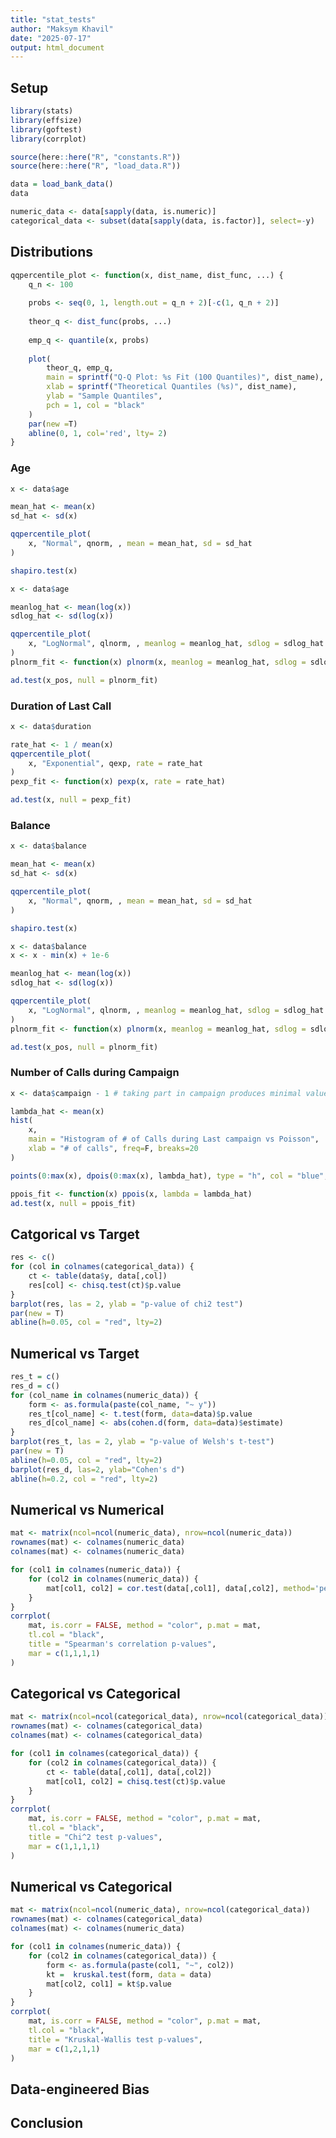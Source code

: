 ```yaml
---
title: "stat_tests"
author: "Maksym Khavil"
date: "2025-07-17"
output: html_document
---
```


## Setup

```r
library(stats)
library(effsize)
library(goftest)
library(corrplot)

source(here::here("R", "constants.R"))
source(here::here("R", "load_data.R"))

data = load_bank_data()
data
```

```r
numeric_data <- data[sapply(data, is.numeric)]
categorical_data <- subset(data[sapply(data, is.factor)], select=-y)
```

## Distributions

```r
qqpercentile_plot <- function(x, dist_name, dist_func, ...) {
    q_n <- 100
    
    probs <- seq(0, 1, length.out = q_n + 2)[-c(1, q_n + 2)]
    
    theor_q <- dist_func(probs, ...)
    
    emp_q <- quantile(x, probs)
    
    plot(
        theor_q, emp_q,
        main = sprintf("Q-Q Plot: %s Fit (100 Quantiles)", dist_name),
        xlab = sprintf("Theoretical Quantiles (%s)", dist_name),
        ylab = "Sample Quantiles",
        pch = 1, col = "black"
    )
    par(new =T)
    abline(0, 1, col='red', lty= 2)
}
```


### Age
```r
x <- data$age

mean_hat <- mean(x)
sd_hat <- sd(x)

qqpercentile_plot(
    x, "Normal", qnorm, , mean = mean_hat, sd = sd_hat
)

shapiro.test(x)
```

```r
x <- data$age

meanlog_hat <- mean(log(x))
sdlog_hat <- sd(log(x))

qqpercentile_plot(
    x, "LogNormal", qlnorm, , meanlog = meanlog_hat, sdlog = sdlog_hat
)
plnorm_fit <- function(x) plnorm(x, meanlog = meanlog_hat, sdlog = sdlog_hat)

ad.test(x_pos, null = plnorm_fit)
```

### Duration of Last Call

```r
x <- data$duration

rate_hat <- 1 / mean(x)
qqpercentile_plot(
    x, "Exponential", qexp, rate = rate_hat
)
pexp_fit <- function(x) pexp(x, rate = rate_hat)

ad.test(x, null = pexp_fit)
```

### Balance

```r
x <- data$balance

mean_hat <- mean(x)
sd_hat <- sd(x)

qqpercentile_plot(
    x, "Normal", qnorm, , mean = mean_hat, sd = sd_hat
)

shapiro.test(x)
```

```r
x <- data$balance
x <- x - min(x) + 1e-6

meanlog_hat <- mean(log(x))
sdlog_hat <- sd(log(x))

qqpercentile_plot(
    x, "LogNormal", qlnorm, , meanlog = meanlog_hat, sdlog = sdlog_hat
)
plnorm_fit <- function(x) plnorm(x, meanlog = meanlog_hat, sdlog = sdlog_hat)

ad.test(x_pos, null = plnorm_fit)
```

### Number of Calls during Campaign
```r
x <- data$campaign - 1 # taking part in campaign produces minimal value of 1

lambda_hat <- mean(x)
hist(
    x,
    main = "Histogram of # of Calls during Last campaign vs Poisson",
    xlab = "# of calls", freq=F, breaks=20
)

points(0:max(x), dpois(0:max(x), lambda_hat), type = "h", col = "blue", lwd = 2)

ppois_fit <- function(x) ppois(x, lambda = lambda_hat)
ad.test(x, null = ppois_fit)
```

## Catgorical vs Target

```r
res <- c()
for (col in colnames(categorical_data)) {
    ct <- table(data$y, data[,col])
    res[col] <- chisq.test(ct)$p.value
}
barplot(res, las = 2, ylab = "p-value of chi2 test")
par(new = T)
abline(h=0.05, col = "red", lty=2)
```

## Numerical vs Target

```r
res_t = c()
res_d = c()
for (col_name in colnames(numeric_data)) {
    form <- as.formula(paste(col_name, "~ y"))
    res_t[col_name] <- t.test(form, data=data)$p.value
    res_d[col_name] <- abs(cohen.d(form, data=data)$estimate)
}
barplot(res_t, las = 2, ylab = "p-value of Welsh's t-test")
par(new = T)
abline(h=0.05, col = "red", lty=2)
barplot(res_d, las=2, ylab="Cohen's d")
abline(h=0.2, col = "red", lty=2)
```

## Numerical vs Numerical

```r
mat <- matrix(ncol=ncol(numeric_data), nrow=ncol(numeric_data))
rownames(mat) <- colnames(numeric_data)
colnames(mat) <- colnames(numeric_data)

for (col1 in colnames(numeric_data)) {
    for (col2 in colnames(numeric_data)) {
        mat[col1, col2] = cor.test(data[,col1], data[,col2], method='pearson')$p.value
    }
}
corrplot(
    mat, is.corr = FALSE, method = "color", p.mat = mat,
    tl.col = "black", 
    title = "Spearman's correlation p-values",
    mar = c(1,1,1,1)
)
```
## Categorical vs Categorical

```r
mat <- matrix(ncol=ncol(categorical_data), nrow=ncol(categorical_data))
rownames(mat) <- colnames(categorical_data)
colnames(mat) <- colnames(categorical_data)

for (col1 in colnames(categorical_data)) {
    for (col2 in colnames(categorical_data)) {
        ct <- table(data[,col1], data[,col2])
        mat[col1, col2] = chisq.test(ct)$p.value
    }
}
corrplot(
    mat, is.corr = FALSE, method = "color", p.mat = mat,
    tl.col = "black", 
    title = "Chi^2 test p-values",
    mar = c(1,1,1,1)
)
```

## Numerical vs Categorical

```r
mat <- matrix(ncol=ncol(numeric_data), nrow=ncol(categorical_data))
rownames(mat) <- colnames(categorical_data)
colnames(mat) <- colnames(numeric_data)

for (col1 in colnames(numeric_data)) {
    for (col2 in colnames(categorical_data)) {
        form <- as.formula(paste(col1, "~", col2))
        kt =  kruskal.test(form, data = data)
        mat[col2, col1] = kt$p.value
    }
}
corrplot(
    mat, is.corr = FALSE, method = "color", p.mat = mat,
    tl.col = "black",
    title = "Kruskal-Wallis test p-values",
    mar = c(1,2,1,1)
)
```

## Data-engineered Bias

## Conclusion